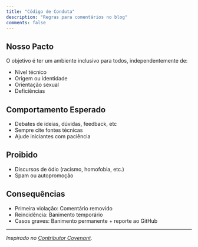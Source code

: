 ```yaml
---
title: "Código de Conduta"
description: "Regras para comentários no blog"
comments: false
---
```


## Nosso Pacto

O objetivo é ter um ambiente inclusivo para todos, independentemente de:

- Nível técnico  
- Origem ou identidade  
- Orientação sexual  
- Deficiências  

## Comportamento Esperado  
- Debates de ideias, dúvidas, feedback, etc
- Sempre cite fontes técnicas  
- Ajude iniciantes com paciência  

## Proibido  
- Discursos de ódio (racismo, homofobia, etc.)  
- Spam ou autopromoção   

## Consequências  
- Primeira violação: Comentário removido  
- Reincidência: Banimento temporário  
- Casos graves: Banimento permanente + reporte ao GitHub  

---

*Inspirado no [Contributor Covenant](https://www.contributor-covenant.org/).*